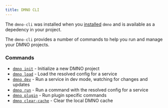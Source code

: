 ```yaml
---
title: DMNO CLI
---
```




The `dmno-cli` was installed when you [installed](/docs/get-started/quickstart) `dmno` and is available as a depedency in your project. 

The `dmno-cli` provides a number of commands to help you run and manage your DMNO projects.

### Commands

- [`dmno init`](/docs/reference/cli/init) - Initialize a new DMNO project
- [`dmno load`](/docs/reference/cli/load) - Load the resolved config for a service
- [`dmno dev`](/docs/reference/cli/dev) - Run a service in dev mode, watching for changes and updates
- [`dmno run`](/docs/reference/cli/run) - Run a command with the resolved config for a service
- [`dmno plugin`](/docs/reference/cli/plugin) - Run plugin specific commands
- [`dmno clear-cache`](/docs/reference/cli/clear-cache) - Clear the local DMNO cache
